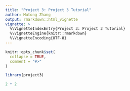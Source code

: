 ```yaml
---
title: "Project 3: Project 3 Tutorial"
author: Mutong Zhang
output: rmarkdown::html_vignette
vignette: >
  %\VignetteIndexEntry{Project 3: Project 3 Tutorial}
  %\VignetteEngine{knitr::rmarkdown}
  %\VignetteEncoding{UTF-8}
---
```


```r
knitr::opts_chunk$set(
  collapse = TRUE,
  comment = "#>"
)
```

```r
library(project3)
```

```r
2 * 2
```

